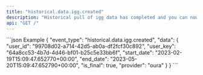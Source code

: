 ```yaml
---
title: "historical.data.igg.created"
description: "Historical pull of igg data has completed and you can now pull data for this resource."
api: "GET /"
---
```

<ResponseField name="event_type" type="string" required="false">

</ResponseField>
<ResponseField name="data" type="HistoricalWebhookPayload" required="true">
<Expandable title="HistoricalWebhookPayload">
<ResponseField name="user_id" type="string" required="true">

</ResponseField>
<ResponseField name="user_key" type="string" required="true">

</ResponseField>
<ResponseField name="start_date" type="string" required="true">

</ResponseField>
<ResponseField name="end_date" type="string" required="true">

</ResponseField>
<ResponseField name="is_final" type="boolean" required="true">

</ResponseField>
<ResponseField name="provider" type="string" required="true">

</ResponseField>
</Expandable>
</ResponseField>
<ResponseExample>
```json Example
{
  "event_type": "historical.data.igg.created",
  "data": {
    "user_id": "99708d02-a714-42d5-ab0a-df2fcf30c892",
    "user_key": "64a8cc53-4b7d-4d46-bf01-b25c5e33bb6f",
    "start_date": "2023-02-19T15:09:47.652770+00:00",
    "end_date": "2023-05-20T15:09:47.652790+00:00",
    "is_final": true,
    "provider": "oura"
  }
}
```
</ResponseExample> 
